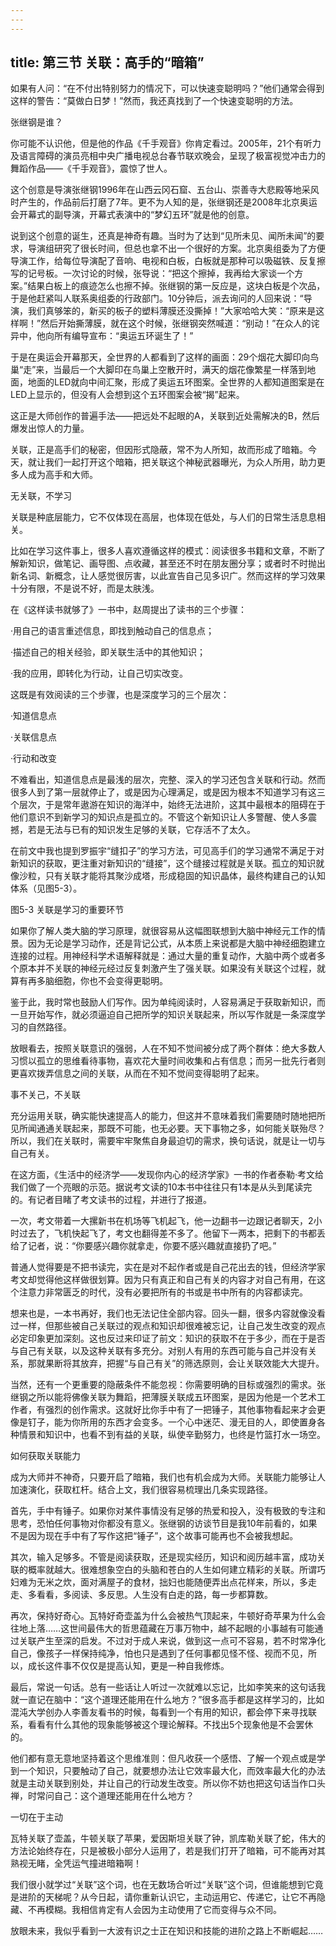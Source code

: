 ```yaml
---
---
---
```

title: 第三节 关联：高手的“暗箱”
---




如果有人问：“在不付出特别努力的情况下，可以快速变聪明吗？”他们通常会得到这样的警告：“莫做白日梦！”然而，我还真找到了一个快速变聪明的方法。

张继钢是谁？

你可能不认识他，但是他的作品《千手观音》你肯定看过。2005年，21个有听力及语言障碍的演员亮相中央广播电视总台春节联欢晚会，呈现了极富视觉冲击力的舞蹈作品——《千手观音》，震惊了世人。

这个创意是导演张继钢1996年在山西云冈石窟、五台山、崇善寺大悲殿等地采风时产生的，作品前后打磨了7年。更不为人知的是，张继钢还是2008年北京奥运会开幕式的副导演，开幕式表演中的“梦幻五环”就是他的创意。

说到这个创意的诞生，还真是神奇有趣。当时为了达到“见所未见、闻所未闻”的要求，导演组研究了很长时间，但总也拿不出一个很好的方案。北京奥组委为了方便导演工作，给每位导演配了音响、电视和白板，白板就是那种可以吸磁铁、反复擦写的记号板。一次讨论的时候，张导说：“把这个擦掉，我再给大家谈一个方案。”结果白板上的痕迹怎么也擦不掉。张继钢的第一反应是，这块白板是个次品，于是他赶紧叫人联系奥组委的行政部门。10分钟后，派去询问的人回来说：“导演，我们真够笨的，新买的板子的塑料薄膜还没撕掉！”大家哈哈大笑：“原来是这样啊！”然后开始撕薄膜，就在这个时候，张继钢突然喊道：“别动！”在众人的诧异中，他向所有编导宣布：“奥运五环诞生了！”

于是在奥运会开幕那天，全世界的人都看到了这样的画面：29个烟花大脚印向鸟巢“走”来，当最后一个大脚印在鸟巢上空散开时，满天的烟花像繁星一样落到地面，地面的LED就向中间汇聚，形成了奥运五环图案。全世界的人都知道图案是在LED上显示的，但没有人会想到这个五环图案会被“揭”起来。

这正是大师创作的普遍手法——把远处不起眼的A，关联到近处需解决的B，然后爆发出惊人的力量。

关联，正是高手们的秘密，但因形式隐蔽，常不为人所知，故而形成了暗箱。今天，就让我们一起打开这个暗箱，把关联这个神秘武器曝光，为众人所用，助力更多人成为高手和大师。

无关联，不学习

关联是种底层能力，它不仅体现在高层，也体现在低处，与人们的日常生活息息相关。

比如在学习这件事上，很多人喜欢遵循这样的模式：阅读很多书籍和文章，不断了解新知识，做笔记、画导图、点收藏，甚至还不时在朋友圈分享；或者时不时抛出新名词、新概念，让人感觉很厉害，以此宣告自己见多识广。然而这样的学习效果十分有限，不是说不好，而是太肤浅。

在《这样读书就够了》一书中，赵周提出了读书的三个步骤：

·用自己的语言重述信息，即找到触动自己的信息点；

·描述自己的相关经验，即关联生活中的其他知识；

·我的应用，即转化为行动，让自己切实改变。

这既是有效阅读的三个步骤，也是深度学习的三个层次：

·知道信息点

·关联信息点

·行动和改变

不难看出，知道信息点是最浅的层次，完整、深入的学习还包含关联和行动。然而很多人到了第一层就停止了，或是因为心理满足，或是因为根本不知道学习有这三个层次，于是常年遨游在知识的海洋中，始终无法进阶，这其中最根本的阻碍在于他们意识不到新学习的知识点是孤立的。不管这个新知识让人多警醒、使人多震撼，若是无法与已有的知识发生足够的关联，它存活不了太久。

在前文中我也提到罗振宇“缝扣子”的学习方法，可见高手们的学习通常不满足于对新知识的获取，更注重对新知识的“缝接”，这个缝接过程就是关联。孤立的知识就像沙粒，只有关联才能将其聚沙成塔，形成稳固的知识晶体，最终构建自己的认知体系（见图5-3）。



图5-3 关联是学习的重要环节

如果你了解人类大脑的学习原理，就很容易从这幅图联想到大脑中神经元工作的情景。因为无论是学习动作，还是背记公式，从本质上来说都是大脑中神经细胞建立连接的过程。用神经科学术语解释就是：通过大量的重复动作，大脑中两个或者多个原本并不关联的神经元经过反复刺激产生了强关联。如果没有关联这个过程，就算有再多脑细胞，你也不会变得更聪明。

鉴于此，我时常也鼓励人们写作。因为单纯阅读时，人容易满足于获取新知识，而一旦开始写作，就必须逼迫自己把所学的知识关联起来，所以写作就是一条深度学习的自然路径。

放眼看去，按照关联意识的强弱，人在不知不觉间被分成了两个群体：绝大多数人习惯以孤立的思维看待事物，喜欢花大量时间收集和占有信息；而另一批先行者则更喜欢拨弄信息之间的关联，从而在不知不觉间变得聪明了起来。

事不关己，不关联

充分运用关联，确实能快速提高人的能力，但这并不意味着我们需要随时随地把所见所闻通通关联起来，那既不可能，也无必要。天下事物之多，如何能关联殆尽？所以，我们在关联时，需要牢牢聚焦自身最迫切的需求，换句话说，就是让一切与自己有关。

在这方面，《生活中的经济学——发现你内心的经济学家》一书的作者泰勒·考文给我们做了一个亮眼的示范。据说考文读的10本书中往往只有1本是从头到尾读完的。有记者目睹了考文读书的过程，并进行了报道。

一次，考文带着一大摞新书在机场等飞机起飞，他一边翻书一边跟记者聊天，2小时过去了，飞机快起飞了，考文也翻得差不多了。他留下一两本，把剩下的书都丢给了记者，说：“你要感兴趣你就拿走，你要不感兴趣就直接扔了吧。”

普通人觉得要是不把书读完，实在是对不起作者或是自己花出去的钱，但经济学家考文却觉得他这样做很划算。因为只有真正和自己有关的内容才对自己有用，在这个注意力非常匮乏的时代，没有必要把所有的书或是书中所有的内容都读完。

想来也是，一本书再好，我们也无法记住全部内容。回头一翻，很多内容就像没看过一样，但那些被自己关联过的观点和知识却很难被忘记，让自己发生改变的观点必定印象更加深刻。这也反过来印证了前文：知识的获取不在于多少，而在于是否与自己有关联，以及这种关联有多充分。对别人有用的东西可能与自己并没有关系，那就果断将其放弃，把握“与自己有关”的筛选原则，会让关联效能大大提升。

当然，还有一个更重要的隐蔽条件不能忽视：你需要明确的目标或强烈的需求。张继钢之所以能将佛像关联为舞蹈，把薄膜关联成五环图案，是因为他是一个艺术工作者，有强烈的创作需求。这就好比你手中有了一把锤子，其他事物看起来才会更像是钉子，能为你所用的东西才会变多。一个心中迷茫、漫无目的人，即使置身各种情景和知识中，也看不到有益的关联，纵使辛勤努力，也终是竹篮打水一场空。

如何获取关联能力

成为大师并不神奇，只要开启了暗箱，我们也有机会成为大师。关联能力能够让人加速演化，获取杠杆。结合上文，我们很容易梳理出几条实现路径。

首先，手中有锤子。如果你对某件事情没有足够的热爱和投入，没有极致的专注和思考，恐怕任何事物对你都没有意义。张继钢的访谈节目是我10年前看的，如果不是因为现在手中有了写作这把“锤子”，这个故事可能再也不会被我想起。

其次，输入足够多。不管是阅读获取，还是现实经历，知识和阅历越丰富，成功关联的概率就越大。很难想象空白的头脑和苍白的人生如何建立精彩的关联。所谓巧妇难为无米之炊，面对满屋子的食材，拙妇也能随便弄出点花样来，所以，多走走、多看看，多阅读、多反思。人生没有白走的路，每一步都算数。

再次，保持好奇心。瓦特好奇壶盖为什么会被热气顶起来，牛顿好奇苹果为什么会往地上落……这世间最伟大的哲思蕴藏在万事万物中，越不起眼的小事越有可能通过关联产生至深的启发。不过对于成人来说，做到这一点可不容易，若不时常净化自己，像孩子一样保持纯净，怕也只是遇到了任何事都见怪不怪、视而不见，所以，成长这件事不仅仅是提高认知，更是一种自我修炼。

最后，常说一句话。总有一些话让人听过一次就难以忘记，比如李笑来的这句话我就一直记在脑中：“这个道理还能用在什么地方？”很多高手都是这样学习的，比如混沌大学创办人李善友看书的时候，每看到一个有用的知识，都会停下来寻找联系，看看有什么其他的现象能够被这个理论解释。不找出5个现象他是不会罢休的。

他们都有意无意地坚持着这个思维准则：但凡收获一个感悟、了解一个观点或是学到一个知识，只要触动了自己，就要想办法让它效率最大化，而效率最大化的办法就是主动关联到别处，并让自己的行动发生改变。所以你不妨也把这句话当作口头禅，时常问自己：这个道理还能用在什么地方？

一切在于主动

瓦特关联了壶盖，牛顿关联了苹果，爱因斯坦关联了钟，凯库勒关联了蛇，伟大的方法论始终存在，只是被极小部分人运用了，若是我们打开了暗箱，可不能再对其熟视无睹，全凭运气撞进暗箱啊！

我们很小就学过“关联”这个词，也在无数场合听过“关联”这个词，但谁能想到它竟是进阶的天梯呢？从今日起，请你重新认识它，主动运用它、传递它，让它不再隐藏、不再模糊。我相信肯定有人会因为主动使用了它而变得与众不同。

放眼未来，我似乎看到一大波有识之士正在知识和技能的进阶之路上不断崛起……